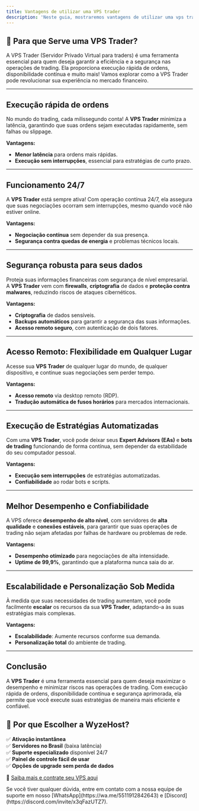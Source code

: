 ```yaml
---
title: Vantagens de utilizar uma VPS trader
description: 'Neste guia, mostraremos vantagens de utilizar uma vps trader.'
---
```


## 🚀 Para que Serve uma VPS Trader?

A VPS Trader (Servidor Privado Virtual para traders) é uma ferramenta essencial para quem deseja garantir a eficiência e a segurança nas operações de trading. Ela proporciona execução rápida de ordens, disponibilidade contínua e muito mais! Vamos explorar como a VPS Trader pode revolucionar sua experiência no mercado financeiro.

---

##  Execução rápida de ordens

No mundo do trading, cada milissegundo conta! A **VPS Trader** minimiza a latência, garantindo que suas ordens sejam executadas rapidamente, sem falhas ou slippage.

**Vantagens:**
- **Menor latência** para ordens mais rápidas.
- **Execução sem interrupções**, essencial para estratégias de curto prazo.

---

## **Funcionamento 24/7**

A **VPS Trader** está sempre ativa! Com operação contínua 24/7, ela assegura que suas negociações ocorram sem interrupções, mesmo quando você não estiver online.

**Vantagens:**
- **Negociação contínua** sem depender da sua presença.
- **Segurança contra quedas de energia** e problemas técnicos locais.

---

## Segurança robusta para seus dados

Proteja suas informações financeiras com segurança de nível empresarial. A **VPS Trader** vem com **firewalls**, **criptografia** de dados e **proteção contra malwares**, reduzindo riscos de ataques cibernéticos.

**Vantagens:**
- **Criptografia** de dados sensíveis.
- **Backups automáticos** para garantir a segurança das suas informações.
- **Acesso remoto seguro**, com autenticação de dois fatores.

---

## Acesso Remoto: Flexibilidade em Qualquer Lugar

Acesse sua **VPS Trader** de qualquer lugar do mundo, de qualquer dispositivo, e continue suas negociações sem perder tempo.

**Vantagens:**
- **Acesso remoto** via desktop remoto (RDP).
- **Tradução automática de fusos horários** para mercados internacionais.

---

##  Execução de Estratégias Automatizadas

Com uma **VPS Trader**, você pode deixar seus **Expert Advisors (EAs)** e **bots de trading** funcionando de forma contínua, sem depender da estabilidade do seu computador pessoal.

**Vantagens:**
- **Execução sem interrupções** de estratégias automatizadas.
- **Confiabilidade** ao rodar bots e scripts.

---

## **Melhor Desempenho e Confiabilidade**

A VPS oferece **desempenho de alto nível**, com servidores de **alta qualidade** e **conexões estáveis**, para garantir que suas operações de trading não sejam afetadas por falhas de hardware ou problemas de rede.

**Vantagens:**
- **Desempenho otimizado** para negociações de alta intensidade.
- **Uptime de 99,9%**, garantindo que a plataforma nunca saia do ar.

---

## Escalabilidade e Personalização Sob Medida

À medida que suas necessidades de trading aumentam, você pode facilmente **escalar** os recursos da sua **VPS Trader**, adaptando-a às suas estratégias mais complexas.

**Vantagens:**
- **Escalabilidade**: Aumente recursos conforme sua demanda.
- **Personalização total** do ambiente de trading.

---

## Conclusão

A **VPS Trader** é uma ferramenta essencial para quem deseja maximizar o desempenho e minimizar riscos nas operações de trading. Com execução rápida de ordens, disponibilidade contínua e segurança aprimorada, ela permite que você execute suas estratégias de maneira mais eficiente e confiável.

## 📢 Por que Escolher a WyzeHost?
✅ **Ativação instantânea**  
✅ **Servidores no Brasil** (baixa latência)  
✅ **Suporte especializado** disponível 24/7  
✅ **Painel de controle fácil de usar**  
✅ **Opções de upgrade sem perda de dados**

🔗 [Saiba mais e contrate seu VPS aqui](https://www.wyzehost.com.br/vps-trader)

<Check>
Se você tiver qualquer dúvida, entre em contato com a nossa equipe de suporte
em nosso [WhatsApp](https://wa.me/5511912842643) 
e [Discord](https://discord.com/invite/x3qFazUTZ7).
</Check>